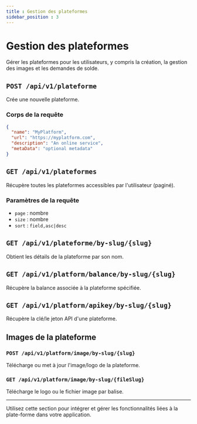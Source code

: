 ```yaml
---
title : Gestion des plateformes
sidebar_position : 3
---
```


# Gestion des plateformes

Gérer les plateformes pour les utilisateurs, y compris la création, la gestion des images et les demandes de solde.

## `POST /api/v1/plateforme`

Crée une nouvelle plateforme.

### Corps de la requête

```json
{
  "name": "MyPlatform",
  "url": "https://myplatform.com",
  "description": "An online service",
  "metaData": "optional metadata"
}
```

## `GET /api/v1/plateformes`

Récupère toutes les plateformes accessibles par l'utilisateur (paginé).

### Paramètres de la requête

* `page` : nombre
* `size` : nombre
* `sort` : `field,asc|desc`

## `GET /api/v1/plateforme/by-slug/{slug}`

Obtient les détails de la plateforme par son nom.

## `GET /api/v1/platform/balance/by-slug/{slug}`

Récupère la balance associée à la plateforme spécifiée.

## `GET /api/v1/platform/apikey/by-slug/{slug}`

Récupère la clé/le jeton API d'une plateforme.

## Images de la plateforme

### `POST /api/v1/platform/image/by-slug/{slug}`

Télécharge ou met à jour l'image/logo de la plateforme.

### `GET /api/v1/platform/image/by-slug/{fileSlug}`

Télécharge le logo ou le fichier image par balise.

---

Utilisez cette section pour intégrer et gérer les fonctionnalités liées à la plate-forme dans votre application.